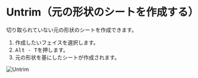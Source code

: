 
<Reference shortcut="Alt-T" command="Untrim" button="" />

# Untrim（元の形状のシートを作成する）

切り取られていない元の形状のシートを作成できます。

1. 作成したいフェイスを選択します。
2. <kbd>Alt - T</kbd>を押します。
3. 元の形状を基にしたシートが作成されます。

![Untrim](/img/untrim.gif)



